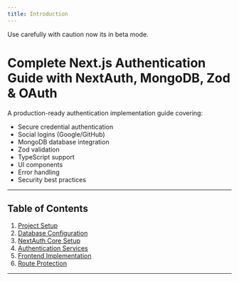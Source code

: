 ```yaml
---
title: Introduction
---
```




<Callout type="warn" className="bg-border">
  Use carefully with caution now its in beta mode. 
</Callout>

# Complete Next.js Authentication Guide with NextAuth, MongoDB, Zod & OAuth

A production-ready authentication implementation guide covering:

- Secure credential authentication
- Social logins (Google/GitHub)
- MongoDB database integration
- Zod validation
- TypeScript support
- UI components
- Error handling
- Security best practices

---

## Table of Contents
1. [Project Setup](#ghg)
2. [Database Configuration](#2-database-configuration)
3. [NextAuth Core Setup](#3-nextauth-core-setup)
4. [Authentication Services](#4-authentication-services)
5. [Frontend Implementation](#5-frontend-implementation)
6. [Route Protection](#6-route-protection) 

---

